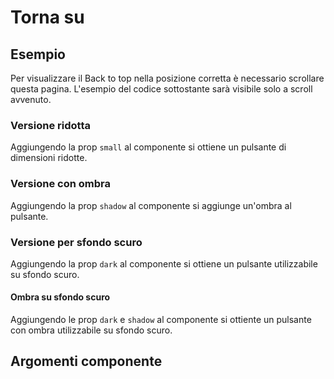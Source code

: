 
<Meta of={BackToTopStories} />

# Torna su

## Esempio

Per visualizzare il Back to top nella posizione corretta è necessario scrollare questa pagina. L'esempio del codice
sottostante sarà visibile solo a scroll avvenuto.

<Canvas of={BackToTopStories.Esempio} />

### Versione ridotta

Aggiungendo la prop `small` al componente si ottiene un pulsante di dimensioni ridotte.

<Canvas of={BackToTopStories.Small} />

### Versione con ombra

Aggiungendo la prop `shadow` al componente si aggiunge un'ombra al pulsante.

<Canvas of={BackToTopStories.Shadow} />

### Versione per sfondo scuro

Aggiungendo la prop `dark` al componente si ottiene un pulsante utilizzabile su sfondo scuro.

<Canvas of={BackToTopStories.Dark} />

#### Ombra su sfondo scuro

Aggiungendo le prop `dark` e `shadow` al componente si ottiente un pulsante con ombra utilizzabile su sfondo scuro.

<Canvas of={BackToTopStories.DarkShadow} />

## Argomenti componente

<ArgTypes of={BackToTopStories.Esempio} />
